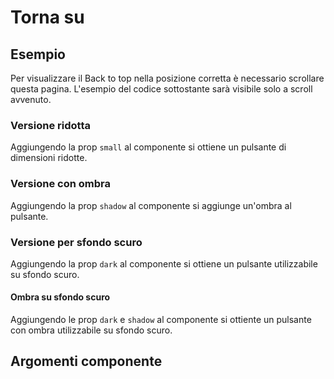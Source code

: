 
<Meta of={BackToTopStories} />

# Torna su

## Esempio

Per visualizzare il Back to top nella posizione corretta è necessario scrollare questa pagina. L'esempio del codice
sottostante sarà visibile solo a scroll avvenuto.

<Canvas of={BackToTopStories.Esempio} />

### Versione ridotta

Aggiungendo la prop `small` al componente si ottiene un pulsante di dimensioni ridotte.

<Canvas of={BackToTopStories.Small} />

### Versione con ombra

Aggiungendo la prop `shadow` al componente si aggiunge un'ombra al pulsante.

<Canvas of={BackToTopStories.Shadow} />

### Versione per sfondo scuro

Aggiungendo la prop `dark` al componente si ottiene un pulsante utilizzabile su sfondo scuro.

<Canvas of={BackToTopStories.Dark} />

#### Ombra su sfondo scuro

Aggiungendo le prop `dark` e `shadow` al componente si ottiente un pulsante con ombra utilizzabile su sfondo scuro.

<Canvas of={BackToTopStories.DarkShadow} />

## Argomenti componente

<ArgTypes of={BackToTopStories.Esempio} />
